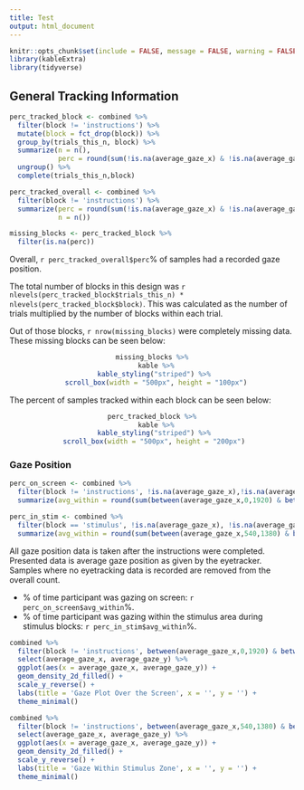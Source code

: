 ```yaml
---
title: Test
output: html_document
---
```


```r
knitr::opts_chunk$set(include = FALSE, message = FALSE, warning = FALSE)
library(kableExtra)
library(tidyverse)
```


## General Tracking Information

```r
perc_tracked_block <- combined %>%
  filter(block != 'instructions') %>%
  mutate(block = fct_drop(block)) %>%
  group_by(trials_this_n, block) %>%
  summarize(n = n(),
            perc = round(sum(!is.na(average_gaze_x) & !is.na(average_gaze_y))/n()*100,2)) %>%
  ungroup() %>%
  complete(trials_this_n,block)

perc_tracked_overall <- combined %>%
  filter(block != 'instructions') %>%
  summarize(perc = round(sum(!is.na(average_gaze_x) & !is.na(average_gaze_y))/n()*100,2),
            n = n())

missing_blocks <- perc_tracked_block %>%
  filter(is.na(perc))
```

Overall, `r perc_tracked_overall$perc`% of samples had a recorded gaze position.

The total number of blocks in this design was `r nlevels(perc_tracked_block$trials_this_n) * nlevels(perc_tracked_block$block)`. This was calculated as the number of trials multiplied by the number of blocks within each trial.

Out of those blocks, `r nrow(missing_blocks)` were completely missing data. These missing blocks can be seen below:

<center>

```r
missing_blocks %>%
  kable %>%
  kable_styling("striped") %>% 
  scroll_box(width = "500px", height = "100px")
```

</center>


The percent of samples tracked within each block can be seen below:

<center>

```r
perc_tracked_block %>%
  kable %>%
  kable_styling("striped") %>% 
 scroll_box(width = "500px", height = "200px")
```

</center>

### Gaze Position

```r
perc_on_screen <- combined %>%
  filter(block != 'instructions', !is.na(average_gaze_x),!is.na(average_gaze_y)) %>%
  summarize(avg_within = round(sum(between(average_gaze_x,0,1920) & between(average_gaze_y,0,1080))/n()*100,2))

perc_in_stim <- combined %>%
  filter(block == 'stimulus', !is.na(average_gaze_x), !is.na(average_gaze_y)) %>%
  summarize(avg_within = round(sum(between(average_gaze_x,540,1380) & between(average_gaze_y,270,810))/n()*100,2))
```

All gaze position data is taken after the instructions were completed. Presented data is average gaze position as given by the eyetracker. Samples where no eyetracking data is recorded are removed from the overall count.

- % of time participant was gazing on screen: `r perc_on_screen$avg_within`%.
- % of time participant was gazing within the stimulus area during stimulus blocks: `r perc_in_stim$avg_within`%.


```r
combined %>%
  filter(block != 'instructions', between(average_gaze_x,0,1920) & between(average_gaze_y,0,1080)) %>%
  select(average_gaze_x, average_gaze_y) %>%
  ggplot(aes(x = average_gaze_x, average_gaze_y)) +
  geom_density_2d_filled() +
  scale_y_reverse() +
  labs(title = 'Gaze Plot Over the Screen', x = '', y = '') +
  theme_minimal()

combined %>%
  filter(block != 'instructions', between(average_gaze_x,540,1380) & between(average_gaze_y,270,810)) %>%
  select(average_gaze_x, average_gaze_y) %>%
  ggplot(aes(x = average_gaze_x, average_gaze_y)) +
  geom_density_2d_filled() +
  scale_y_reverse() +
  labs(title = 'Gaze Within Stimulus Zone', x = '', y = '') +
  theme_minimal()
```

